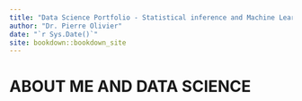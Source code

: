 ```yaml
--- 
title: "Data Science Portfolio - Statistical inference and Machine Learning"
author: "Dr. Pierre Olivier"
date: "`r Sys.Date()`"
site: bookdown::bookdown_site
---
```


# ABOUT ME AND DATA SCIENCE

